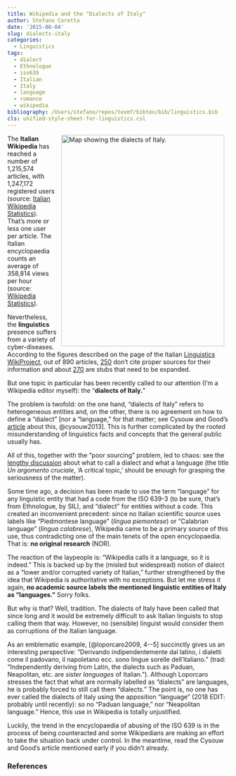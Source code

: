 ```yaml
---
title: Wikipedia and the "Dialects of Italy"
author: Stefano Coretta
date: '2015-08-04'
slug: dialects-italy
categories:
  - Linguistics
tags:
  - dialect
  - Ethnologue
  - iso639
  - Italian
  - Italy
  - language
  - romance
  - wikipedia
bibliography: /Users/stefano/repos/texmf/bibtex/bib/linguistics.bib
cls: unified-style-sheet-for-linguistics.csl
---
```


<img src="https://upload.wikimedia.org/wikipedia/commons/d/dd/Dialetti_parlati_in_Italia.png" alt="Map showing the dialects of Italy." width="371" height="480" align="right" hspace=10/> The **Italian Wikipedia** has reached a number of 1,215,574 articles, with 1,247,172 registered users (source: <a href="https://it.wikipedia.org/wiki/Speciale:Statistiche" target="_blank">Italian Wikipedia Statistics</a>). That&#8217;s more or less one user per article. The Italian encyclopaedia counts an average of 358,814 views per hour (source: <a href="https://stats.wikimedia.org/EN/Sitemap.htm" target="_blank">Wikipedia Statistics</a>).

Nevertheless, the **linguistics** presence suffers from a variety of cyber-diseases. According to the figures described on the page of the Italian <a href="https://it.wikipedia.org/wiki/Progetto:Linguistica" target="_blank">Linguistics WikiProject</a>, out of 890 articles, <a href="https://it.wikipedia.org/wiki/Categoria:Senza_fonti_-_linguistica" target="_blank">250</a> don&#8217;t cite proper sources for their information and about <a href="https://it.wikipedia.org/wiki/Categoria:Stub_-_linguistica" target="_blank">270</a> are stubs that need to be expanded.

But one topic in particular has been recently called to our attention (I&#8217;m a Wikipedia editor myself): the "**dialects of Italy.**"

The problem is twofold: on the one hand, "dialects of Italy" refers to heterogeneous entities and, on the other, there is no agreement on how to define a "dialect" [nor a "language," for that matter; see Cysouw and Good&#8217;s <a href="http://scholarspace.manoa.hawaii.edu/handle/10125/4606" target="_blank">article</a> about this, @cysouw2013]. This is further complicated by the rooted misunderstanding of linguistics facts and concepts that the general public usually has.

All of this, together with the "poor sourcing" problem, led to chaos: see the <a href="https://it.wikipedia.org/wiki/Discussioni_progetto:Linguistica/Archivio15#Un_argomento_cruciale" target="_blank">lengthy discussion</a> about what to call a dialect and what a language (the title _Un argomento cruciale_, &#8216;A critical topic,&#8217; should be enough for grasping the seriousness of the matter).

Some time ago, a decision has been made to use the term "language" for any linguistic entity that had a code from the ISO 639-3 (to be sure, that&#8217;s from Ethnologue, by SIL), and "dialect" for entities without a code. This created an inconvenient precedent: since no Italian scientific source uses labels like "Piedmontese language" (_lingua piemontese_) or "Calabrian language" (_lingua calabrese_), Wikipedia came to be a primary source of this use, thus contradicting one of the main tenets of the open encyclopaedia. That is: **no original research** (NOR).

The reaction of the laypeople is: "Wikipedia calls it a language, so it is indeed." This is backed up by the (misled but widespread) notion of dialect as a "lower and/or corrupted variety of Italian," further strengthened by the idea that Wikipedia is authoritative with no exceptions. But let me stress it again, **no academic source labels the mentioned linguistic entities of Italy as "languages."** Sorry folks.

But why is that? Well, tradition. The dialects of Italy have been called that since long and it would be extremely difficult to ask Italian linguists to stop calling them that way. However, no (sensible) linguist would consider them as corruptions of the Italian language.

As an emblematic example, [@loporcaro2009, 4--5] succinctly gives us an interesting perspective: "Derivando indipendentemente dal latino, i dialetti come il padovano, il napoletano ecc. sono lingue sorelle dell&#8217;italiano." (trad: "Independently deriving from Latin, the dialects such as Paduan, Neapolitan, etc. are _sister languages_ of Italian."). Although Loporcaro stresses the fact that what are normally labelled as "dialects" are languages, he is probably forced to still call them "dialects." The point is, no one has ever called the dialects of Italy using the apposition "language" (2018 EDIT: probably until recently): so no "Paduan language," nor "Neapolitan language." Hence, this use in Wikipedia is totally unjustified.

Luckily, the trend in the encyclopaedia of abusing of the ISO 639 is in the process of being counteracted and some Wikipedians are making an effort to take the situation back under control. In the meantime, read the Cysouw and Good&#8217;s article mentioned early if you didn&#8217;t already.

### References

[1]: https://it.wikipedia.org/wiki/Lingue_parlate_in_Italia#/media/File:Dialetti_parlati_in_Italia.png
